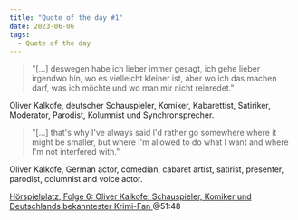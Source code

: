 ```yaml
---
title: "Quote of the day #1"
date: 2023-06-06
tags:
  - Quote of the day
---
```


> "[...] deswegen habe ich lieber immer gesagt, ich gehe lieber irgendwo hin, wo es vielleicht kleiner ist, aber wo ich das machen darf, was ich möchte und wo man mir nicht reinredet."

Oliver Kalkofe, deutscher Schauspieler, Komiker, Kabarettist, Satiriker, Moderator, Parodist, Kolumnist und Synchronsprecher.

> "[...] that's why I've always said I'd rather go somewhere where it might be smaller, but where I'm allowed to do what I want and where I'm not interfered with."

Oliver Kalkofe, German actor, comedian, cabaret artist, satirist, presenter, parodist, columnist and voice actor. 

[Hörspielplatz, Folge 6: Oliver Kalkofe: Schauspieler, Komiker und Deutschlands bekanntester Krimi-Fan
](https://shows.acast.com/horspielplatz/episodes/folge6-oliverkalkofe-schauspieler-komikerunddeutschlandsbekanntesterkrimi-fan) @51:48